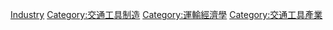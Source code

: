{{Commons cat|Automotive industry}}

[[Category:汽车|Industry]]
[[Category:交通工具制造|Category:交通工具制造]]
[[Category:運輸經濟學|Category:運輸經濟學]]
[[Category:交通工具產業|Category:交通工具產業]]